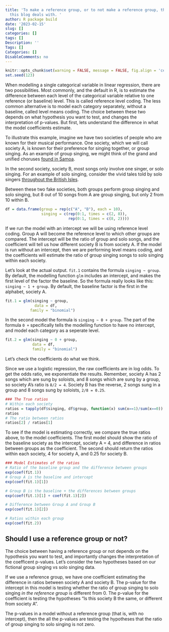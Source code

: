 ```yaml
---
title: 'To make a reference group, or to not make a reference group, that is the question
  this blog deals with. '
author: R package build
date: '2023-02-15'
slug: []
categories: []
tags: []
Description: ''
Tags: []
Categories: []
DisableComments: no
---
```


```r
knitr::opts_chunk$set(warning = FALSE, message = FALSE, fig.align = 'center') 
set.seed(123)
```


When modelling a single categorical variable in linear regression, there are two possibilities. Most commonly, and the default in R, is to estimate the difference between each level of the categorical variable relative to one reference (or baseline) level. This is called reference level coding. The less common alternative is to model each category separately, without a baseline, called level means coding. The choice between these two depends on what hypothesis you want to test, and changes the interpretation of p-values. But first, lets understand the difference in what the model coefficients estimate. 

To illustrate this example, imagine we have two societies of people who are known for their musical performance. One society, which we will call society A, is known for their preference for singing together, or group singing. As an example of group singing, we might think of the grand and unified choruses [found in Samoa](https://theglobaljukebox.org/#?share=Samoa_Female-and-Male-Chorus-Sing-Modern-Melody). 

In the second society, society B, most songs only involve one singer, or solo singing. For an example of solo singing, consider the vivid tales told by solo singers [throughout the British Isles](https://theglobaljukebox.org/#?share=Ulster_The-Bold-English-Navvy). 

Between these two fake societies, both groups perform group singing and solo singing, but 8 out of 10 songs from A are group singing, but only 2 from 10 within B.

```r
df = data.frame(group = rep(c("A", "B"), each = 10),
                singing = c(rep(0:1, times = c(2, 8)),
                            rep(0:1, times = c(8, 2))))
```

If we run the model with an intercept we will be using reference level coding. Group A will become the reference level to which other groups are compared. The intercept will be the ratio of group and solo songs, and the coefficient will tell us how different society B is from society A. If the model is run without an intercept, then we are performing level means coding, and the coefficients will estimate the ratio of group singing songs to solo singing within each society. 

Let's look at the actual output. `fit.1` contains the formula `singing ~ group`. By default, the modelling function `glm` includes an intercept, and makes the first level of the factor the baseline. So the formula really looks like this: `singing ~ 1 + group`. By default, the baseline factor is the first in the alphabet, society A. 

```r
fit.1 = glm(singing ~ group, 
             data = df, 
           family = "binomial")
```

In the second model the formula is `singing ~ 0 + group`. The part of the formula `0 +`  specifically tells the modelling function to have no intercept, and model each category as a seperate level. 

```r
fit.2 = glm(singing ~ 0 + group,
            data = df, 
            family = "binomial")
```

Let's check the coefficients do what we think. 

Since we use a logistic regression, the raw coefficients are in log odds. To get the odds ratio, we exponentiate the results. Remember, society A has 2 songs which are sung by soloists, and 8 songs which are sung by a group, so society A's ratio is `8/2 = 4`. Society B has the reverse, 2 songs sung in a group and 8 songs sung by soloists, `2/8 = 0.25`. 


```r
### The True ratios 
# Within each society
ratios = tapply(df$singing, df$group, function(x) sum(x==1)/sum(x==0))
ratios
# The ratio between ratios 
ratios[2] / ratios[1]
```

To see if the model is estimating correctly, we compare the true ratios above, to the model coefficients. The first model should show the ratio of the baseline society as the intercept, society A = 4, and difference in ratios between groups as the coefficient. The second should return the ratios within each society, 4 for society A, and 0.25 for society B. 

```r
### Model Estimates of the ratios 
# Ratio of the baseline group and the difference between groups
exp(coef(fit.1))
# Group A is the baseline and intercept
exp(coef(fit.1)[1]) 

# Group B is the baseline + the differences between groups
exp(coef(fit.1)[1] + coef(fit.1)[2]) 

# Difference between Group A and Group B 
exp(coef(fit.1)[2]) 

# Ratios within each group
exp(coef(fit.2))
```

## Should I use a reference group or not? 

The choice between having a reference group or not depends on the hypothesis you want to test, and importantly changes the interpretation of the coefficent p-values. Let's consider the two hypotheses based on our fictional group singing vs solo singing data. 

If we use a reference group, we have one coefficient estimating the difference in ratios between society A and society B. The p-value for the intercept in this model is testing whether the ratio of group singing to solo singing _in the reference group_ is different from 0. The p-value for the coefficient is testing the hypotheses "Is this society B the same, or different from society A". 

The p-values in a model without a reference group (that is, with no intercept), then the all the p-values are testing the hypotheses that the ratio of group singing to solo singing is not zero. 
